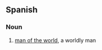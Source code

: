 ==Spanish==

===Noun===
{{es-noun|m|sg=[[hombre]] del [[mundo]]|pl=[[hombres del mundo]]}}
# [[man of the world]], a worldly man